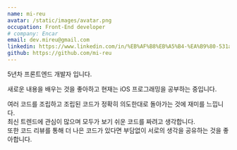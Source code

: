 ```yaml
---
name: mi-reu
avatar: /static/images/avatar.png
occupation: Front-End developer
# company: Encar
email: dev.mireu@gmail.com
linkedin: https://www.linkedin.com/in/%EB%AF%B8%EB%A5%B4-%EA%B9%80-531a9325b
github: https://github.com/mi-reu
---
```


5년차 프론트엔드 개발자 입니다.

새로운 내용을 배우는 것을 좋아하고 현재는 iOS 프로그래밍을 공부하는 중입니다.

여러 코드를 조립하고 조립된 코드가 정확히 의도한대로 돌아가는 것에 재미를 느낍니다.<br />
최신 트렌드에 관심이 많으며 모두가 보기 쉬운 코드를 짜려고 생각합니다.<br />
또한 코드 리뷰를 통해 더 나은 코드가 있다면 부담없이 서로의 생각을 공유하는 것을 좋아합니다.
